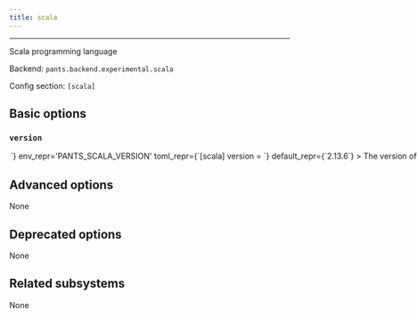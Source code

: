 ```yaml
---
title: scala
---
```



---

Scala programming language

Backend: <span className="color--primary">`pants.backend.experimental.scala`</span>

Config section: <span className="color--primary">`[scala]`</span>

<span className={styles.options}>

## Basic options

### `version`

<Option
  cli_repr={`--scala-version=<str>`}
  env_repr='PANTS_SCALA_VERSION'
  toml_repr={`[scala]
version = <str>`}
  default_repr={`2.13.6`}
>

The version of Scala to use

</Option>

## Advanced options

None

## Deprecated options

None

## Related subsystems

None

</span>
